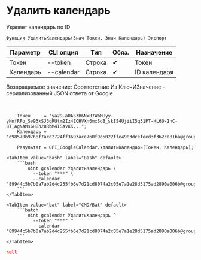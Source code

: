 ﻿---
sidebar_position: 5
description: Удалить календарь и другие функции для работы с Google Calendar в Открытом пакете интеграций - бесплатной open-source библиотеке интеграций для 1С:Предприятие 8, OneScript и CLI
keywords: [1C, 1С, 1С:Предприятие, 1С:Предприятие 8.3, API, Интеграция, Сервисы, Обмен, OneScript, CLI, Google Calendar]
---


# Удалить календарь
 Удаляет календарь по ID



`Функция УдалитьКалендарь(Знач Токен, Знач Календарь) Экспорт`

  | Параметр | CLI опция | Тип | Обяз. | Назначение |
  |-|-|-|-|-|
  | Токен | --token | Строка | &#x2714; | Токен |
  | Календарь | --calendar | Строка | &#x2714; | ID календаря |

  
  Возвращаемое значение:   Соответствие Из КлючИЗначение - сериализованный JSON ответа от Google

<br/>




```bsl title="Пример использования для 1С:Предприятие/OneScript"
    Токен     = "ya29.a0AS3H6NxB7WbMUyy-yHnfRFo_Sv93kSJ3qRUtm2Iz4ECHVXn6mxSdB_skIS4UjiiI5q31PT-HL6O-1hC-8T_AgNAMsGHBh28RbM4ISAvKK...";
    Календарь = "d98570b97b8f7acd2724ff3693ace760f9d5022ffe4903dcefeed3f362ce81ba@group.calendar.google.com";

    Результат = OPI_GoogleCalendar.УдалитьКалендарь(Токен, Календарь);
```
    

 <Tabs>
  
    <TabItem value="bash" label="Bash" default>
        ```bash
            oint gcalendar УдалитьКалендарь \
              --token "***" \
              --calendar "89944c5b7b0a7ab2d4c255fb6e7d21cd8074a2c05e7a1e28d5175ad2890a006b@group.calendar.google.com"
        ```
    </TabItem>
  
    <TabItem value="bat" label="CMD/Bat" default>
        ```batch
            oint gcalendar УдалитьКалендарь ^
              --token "***" ^
              --calendar "89944c5b7b0a7ab2d4c255fb6e7d21cd8074a2c05e7a1e28d5175ad2890a006b@group.calendar.google.com"
        ```
    </TabItem>
</Tabs>


```json title="Результат"
null
```
